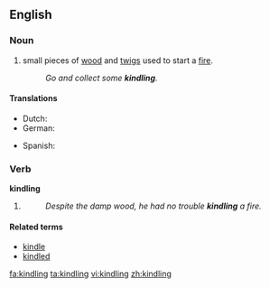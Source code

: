 ==English==

===Noun===
{{en-noun|-}}

# small pieces of [[wood]] and [[twigs]] used to start a [[fire]].
#: ''Go and collect some '''kindling'''.''

====Translations====
{{trans-top|pieces of wood and twigs used to start a fire}}
* Dutch: {{t+|nl|aanmaakhout}}
* German: {{t-|de|Kleinholz|n}}
{{trans-mid}}
* Spanish: {{t-|es|astillas}} {{f|p}}
{{trans-bottom}}

===Verb===
'''kindling'''

# {{present participle of|[[kindle#Verb|kindle]]}}
#: ''Despite the damp wood, he had no trouble '''kindling''' a fire.''

====Related terms====
* [[kindle]]
* [[kindled]]

[[fa:kindling]]
[[ta:kindling]]
[[vi:kindling]]
[[zh:kindling]]